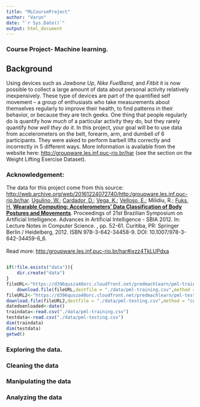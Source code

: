 ```yaml
---
title: "MLCourseProject"
author: "Varun"
date: "`r Sys.Date()`"
output: html_document
---
```


### Course Project- Machine learning.

### 

## **Background**

Using devices such as *Jawbone Up*, *Nike FuelBand*, and *Fitbit* it is now possible to collect a large amount of data about personal activity relatively inexpensively. These type of devices are part of the quantified self movement -- a group of enthusiasts who take measurements about themselves regularly to improve their health, to find patterns in their behavior, or because they are tech geeks. One thing that people regularly do is quantify how *much* of a particular activity they do, but they rarely quantify *how well they do it*. In this project, your goal will be to use data from accelerometers on the belt, forearm, arm, and dumbell of 6 participants. They were asked to perform barbell lifts correctly and incorrectly in 5 different ways. More information is available from the website here: <http://groupware.les.inf.puc-rio.br/har> (see the section on the Weight Lifting Exercise Dataset).

### Acknowledgement:

The data for this project come from this source: <http://web.archive.org/web/20161224072740/http:/groupware.les.inf.puc-rio.br/har>.
[Ugulino, W.](http://web.archive.org/web/20161224072740/http:/groupware.les.inf.puc-rio.br/collaborator.jsf?p1=ugulino); [Cardador, D.](http://web.archive.org/web/20161224072740/http:/groupware.les.inf.puc-rio.br/collaborator.jsf?p1=debora); [Vega, K.](http://web.archive.org/web/20161224072740/http:/groupware.les.inf.puc-rio.br/collaborator.jsf?p1=katia); [Velloso, E.](http://web.archive.org/web/20161224072740/http:/groupware.les.inf.puc-rio.br/collaborator.jsf?p1=evelloso); Milidiu, R.; [Fuks, H.](http://web.archive.org/web/20161224072740/http:/groupware.les.inf.puc-rio.br/collaborator.jsf?p1=hugo) [**Wearable Computing: Accelerometers' Data Classification of Body Postures and Movements**](http://web.archive.org/web/20161224072740/http:/groupware.les.inf.puc-rio.br/work.jsf?p1=10335 "Wearable Computing: Accelerometers' Data Classification of Body Postures and Movements"). Proceedings of 21st Brazilian Symposium on Artificial Intelligence. Advances in Artificial Intelligence - SBIA 2012. In: Lecture Notes in Computer Science. , pp. 52-61. Curitiba, PR: Springer Berlin / Heidelberg, 2012. ISBN 978-3-642-34458-9. DOI: 10.1007/978-3-642-34459-6_6.\
\
Read more: [http:/groupware.les.inf.puc-rio.br/har#ixzz4TkLUPdxa](http://web.archive.org/groupware.les.inf.puc-rio.br/har#ixzz4TkLUPdxa)

```r

```

```r
if(!file.exists("data")){
    dir.create("data")
}
fileURL<-"https://d396qusza40orc.cloudfront.net/predmachlearn/pml-training.csv"
    download.file(fileURL,destfile = "./data/pml-training.csv",method = "curl")
fileURL2<-"https://d396qusza40orc.cloudfront.net/predmachlearn/pml-testing.csv"
download.file(fileURL2,destfile = "./data/pml-testing.csv",method = "curl")
datedoenloaded<-date()
traindata<-read.csv("./data/pml-training.csv")
testdata<-read.csv("./data/pml-testing.csv")
dim(traindata)
dim(testdata)
getwd()
```

### Exploring the data.

### Cleaning the data

### Manipulating the data

### Analyzing the data
